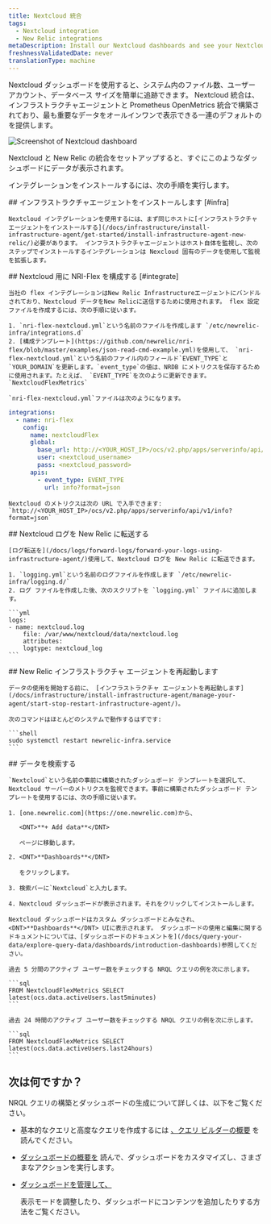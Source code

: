 ```yaml
---
title: Nextcloud 統合
tags:
  - Nextcloud integration
  - New Relic integrations
metaDescription: Install our Nextcloud dashboards and see your Nextcloud performance data in New Relic.
freshnessValidatedDate: never
translationType: machine
---
```




Nextcloud ダッシュボードを使用すると、システム内のファイル数、ユーザー アカウント、データベース サイズを簡単に追跡できます。 Nextcloud 統合は、インフラストラクチャエージェントと Prometheus OpenMetrics 統合で構築されており、最も重要なデータをオールインワンで表示できる一連のデフォルトの<InlinePopover type="dashboards"/>を提供します。

<img
  title="Screenshot of Nextcloud dashboard"
  src={infrastructureNextcloudIntegration}
/>

<figcaption>
  Nextcloud と New Relic の統合をセットアップすると、すぐにこのようなダッシュボードにデータが表示されます。
</figcaption>

インテグレーションをインストールするには、次の手順を実行します。

<Steps>
  <Step>
    ## インフラストラクチャエージェントをインストールします [#infra]

    Nextcloud インテグレーションを使用するには、まず同じホストに[インフラストラクチャエージェントをインストールする](/docs/infrastructure/install-infrastructure-agent/get-started/install-infrastructure-agent-new-relic/)必要があります。 インフラストラクチャエージェントはホスト自体を監視し、次のステップでインストールするインテグレーションは Nexcloud 固有のデータを使用して監視を拡張します。
  </Step>

  <Step>
    ## Nextcloud 用に NRI-Flex を構成する [#integrate]

    当社の flex インテグレーションはNew Relic Infrastructureエージェントにバンドルされており、Nextcloud データをNew Relicに送信するために使用されます。 flex 設定ファイルを作成するには、次の手順に従います。

    1. `nri-flex-nextcloud.yml`という名前のファイルを作成します `/etc/newrelic-infra/integrations.d`
    2. [構成テンプレート](https://github.com/newrelic/nri-flex/blob/master/examples/json-read-cmd-example.yml)を使用して、 `nri-flex-nextcloud.yml`という名前のファイル内のフィールド`EVENT_TYPE`と`YOUR_DOMAIN`を更新します。`event_type`の値は、NRDB にメトリクスを保存するために使用されます。たとえば、 `EVENT_TYPE`を次のように更新できます。 `NextcloudFlexMetrics`

    `nri-flex-nextcloud.yml`ファイルは次のようになります。

```yml
integrations:
  - name: nri-flex
    config:
      name: nextcloudFlex
      global:
        base_url: http://<YOUR_HOST_IP>/ocs/v2.php/apps/serverinfo/api/v1/
        user: <nextcloud_username>
        pass: <nextcloud_password>
      apis:
        - event_type: EVENT_TYPE
          url: info?format=json
```

    Nextcloud のメトリクスは次の URL で入手できます: `http://<YOUR_HOST_IP>/ocs/v2.php/apps/serverinfo/api/v1/info?format=json`  

  </Step>

  <Step>
    ## Nextcloud ログを New Relic に転送する

    [ログ転送を](/docs/logs/forward-logs/forward-your-logs-using-infrastructure-agent/)使用して、Nextcloud ログを New Relic に転送できます。

    1. `logging.yml`という名前のログファイルを作成します `/etc/newrelic-infra/logging.d/`
    2. ログ ファイルを作成した後、次のスクリプトを `logging.yml` ファイルに追加します。

    ```yml
    logs:
    - name: nextcloud.log
        file: /var/www/nextcloud/data/nextcloud.log
        attributes:
        logtype: nextcloud_log
    ```
  </Step>

  <Step>
    ## New Relic インフラストラクチャ エージェントを再起動します

    データの使用を開始する前に、 [インフラストラクチャ エージェントを再起動します](/docs/infrastructure/install-infrastructure-agent/manage-your-agent/start-stop-restart-infrastructure-agent/)。

    次のコマンドはほとんどのシステムで動作するはずです:

    ```shell
    sudo systemctl restart newrelic-infra.service
    ```
  </Step>

  <Step>
    ## データを検索する

    `Nextcloud`という名前の事前に構築されたダッシュボード テンプレートを選択して、Nextcloud サーバーのメトリクスを監視できます。事前に構築されたダッシュボード テンプレートを使用するには、次の手順に従います。

    1. [one.newrelic.com](https://one.newrelic.com)から、

       <DNT>**+ Add data**</DNT>

       ページに移動します。

    2. <DNT>**Dashboards**</DNT>

       をクリックします。

    3. 検索バーに`Nextcloud`と入力します。

    4. Nextcloud ダッシュボードが表示されます。それをクリックしてインストールします。

    Nextcloud ダッシュボードはカスタム ダッシュボードとみなされ、<DNT>**Dashboards**</DNT> UIに表示されます。 ダッシュボードの使用と編集に関するドキュメントについては、[ダッシュボードのドキュメントを](/docs/query-your-data/explore-query-data/dashboards/introduction-dashboards)参照してください。

    過去 5 分間のアクティブ ユーザー数をチェックする NRQL クエリの例を次に示します。

    ```sql
    FROM NextcloudFlexMetrics SELECT latest(ocs.data.activeUsers.last5minutes)
    ```

    過去 24 時間のアクティブ ユーザー数をチェックする NRQL クエリの例を次に示します。

    ```sql
    FROM NextcloudFlexMetrics SELECT latest(ocs.data.activeUsers.last24hours)
    ```
  </Step>
</Steps>

## 次は何ですか？

NRQL クエリの構築とダッシュボードの生成について詳しくは、以下をご覧ください。

* 基本的なクエリと高度なクエリを作成するには [、クエリ ビルダーの概要](/docs/query-your-data/explore-query-data/query-builder/introduction-query-builder) を読んでください。

* [ダッシュボードの概要を](/docs/query-your-data/explore-query-data/dashboards/introduction-dashboards) 読んで、ダッシュボードをカスタマイズし、さまざまなアクションを実行します。

* [ダッシュボードを管理して、](/docs/query-your-data/explore-query-data/dashboards/manage-your-dashboard)

  <InlinePopover type="dashboards"/>

  表示モードを調整したり、ダッシュボードにコンテンツを追加したりする方法をご覧ください。